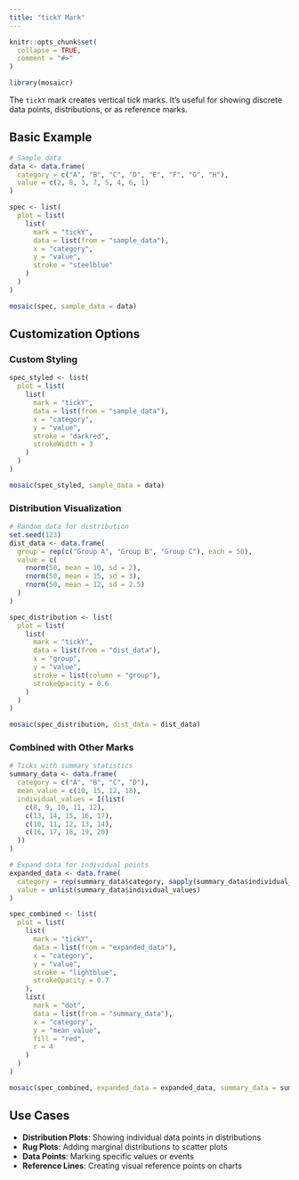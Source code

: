 ```yaml
---
title: "tickY Mark"
---
```


```r
knitr::opts_chunk$set(
  collapse = TRUE,
  comment = "#>"
)
```

```r
library(mosaicr)
```

The `tickY` mark creates vertical tick marks. It's useful for showing discrete data points, distributions, or as reference marks.

## Basic Example

```r
# Sample data
data <- data.frame(
  category = c("A", "B", "C", "D", "E", "F", "G", "H"),
  value = c(2, 8, 3, 7, 5, 4, 6, 1)
)

spec <- list(
  plot = list(
    list(
      mark = "tickY",
      data = list(from = "sample_data"),
      x = "category",
      y = "value",
      stroke = "steelblue"
    )
  )
)

mosaic(spec, sample_data = data)
```

## Customization Options

### Custom Styling

```r
spec_styled <- list(
  plot = list(
    list(
      mark = "tickY",
      data = list(from = "sample_data"),
      x = "category",
      y = "value",
      stroke = "darkred",
      strokeWidth = 3
    )
  )
)

mosaic(spec_styled, sample_data = data)
```

### Distribution Visualization

```r
# Random data for distribution
set.seed(123)
dist_data <- data.frame(
  group = rep(c("Group A", "Group B", "Group C"), each = 50),
  value = c(
    rnorm(50, mean = 10, sd = 2),
    rnorm(50, mean = 15, sd = 3),
    rnorm(50, mean = 12, sd = 2.5)
  )
)

spec_distribution <- list(
  plot = list(
    list(
      mark = "tickY",
      data = list(from = "dist_data"),
      x = "group",
      y = "value",
      stroke = list(column = "group"),
      strokeOpacity = 0.6
    )
  )
)

mosaic(spec_distribution, dist_data = dist_data)
```

### Combined with Other Marks

```r
# Ticks with summary statistics
summary_data <- data.frame(
  category = c("A", "B", "C", "D"),
  mean_value = c(10, 15, 12, 18),
  individual_values = I(list(
    c(8, 9, 10, 11, 12),
    c(13, 14, 15, 16, 17),
    c(10, 11, 12, 13, 14),
    c(16, 17, 18, 19, 20)
  ))
)

# Expand data for individual points
expanded_data <- data.frame(
  category = rep(summary_data$category, sapply(summary_data$individual_values, length)),
  value = unlist(summary_data$individual_values)
)

spec_combined <- list(
  plot = list(
    list(
      mark = "tickY",
      data = list(from = "expanded_data"),
      x = "category",
      y = "value",
      stroke = "lightblue",
      strokeOpacity = 0.7
    ),
    list(
      mark = "dot",
      data = list(from = "summary_data"),
      x = "category",
      y = "mean_value",
      fill = "red",
      r = 4
    )
  )
)

mosaic(spec_combined, expanded_data = expanded_data, summary_data = summary_data)
```

## Use Cases

- **Distribution Plots**: Showing individual data points in distributions
- **Rug Plots**: Adding marginal distributions to scatter plots
- **Data Points**: Marking specific values or events
- **Reference Lines**: Creating visual reference points on charts